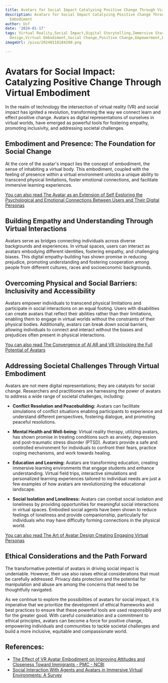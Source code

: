 ```yaml
---
title: Avatars for Social Impact Catalyzing Positive Change Through Virtual Embodiment
description: Avatars for Social Impact Catalyzing Positive Change Through Virtual
  Embodiment
author: Usf
date: '2024-01-17'
tags: Virtual Reality,Social Impact,Digital Storytelling,Immersive Storytelling,Game
  Design,Virtual Embodiment,Social Change,Positive Change,Empowerment,Education,Health
imageUrl: /pixa/20240118184200.png

---
```

# Avatars  for Social Impact: Catalyzing Positive Change Through Virtual Embodiment

In the realm of technology  the intersection  of  virtual reality (VR) and social impact has ignited a revolution, transforming the way  we connect  learn and effect positive change. Avatars as digital representations of ourselves in virtual worlds, have emerged as powerful tools for fostering empathy, promoting inclusivity, and  addressing societal challenges.

## Embodiment and Presence: The Foundation for Social Change

At the core  of the avatar's impact lies the concept of embodiment, the sense of inhabiting a virtual body. This embodiment,  coupled with the feeling of presence within a virtual environment unlocks a unique ability to transcend physical limitations, foster emotional connections, and facilitate immersive learning experiences.

[You  can also  read The Avatar as an Extension of Self Exploring the Psychological and Emotional  Connections Between Users  and Their Digital Personas](The%20Avatar%20as%20an%20Extension%20of%20Self%20Exploring%20the%20Psychological%20and%20Emotional%20Connections%20Between%20Users%20and%20Their%20Digital%20Personas)


## Building Empathy and Understanding Through Virtual Interactions

Avatars  serve as bridges connecting individuals across diverse backgrounds and experiences. In virtual spaces, users can interact as avatars embodying different identities, fostering empathy, and challenging biases. This digital empathy-building has shown promise in reducing prejudice, promoting  understanding and fostering cooperation among people from different cultures, races and socioeconomic backgrounds.

## Overcoming  Physical and Social Barriers: Inclusivity and Accessibility

Avatars empower individuals  to transcend physical limitations and participate in social interactions on an  equal footing. Users with disabilities can create avatars that reflect their  abilities rather than their limitations, enabling them to engage in virtual worlds without the constraints of their physical bodies. Additionally, avatars can break down social barriers, allowing individuals  to connect and interact without  the biases and  prejudices often present in  physical interactions.

[You can also read The Convergence of AI AR and VR Unlocking the Full Potential of Avatars](The%20Convergence%20of%20AI%2C%20AR%2C%20and%20VR%20Unlocking%20the%20Full%20Potential%20of%20Avatars)


## Addressing Societal Challenges  Through Virtual Embodiment

Avatars are not mere digital representations; they are catalysts for social change. Researchers and practitioners are harnessing the power of avatars to address a wide range of societal challenges,  including:

*  **Conflict Resolution  and Peacebuilding:** Avatars can facilitate  simulations of conflict situations enabling participants to experience  and  understand  different perspectives, fostering dialogue, and promoting peaceful resolutions.

*  **Mental Health and Well-being:** Virtual reality therapy, utilizing avatars, has shown promise in  treating conditions such as anxiety, depression and  post-traumatic stress disorder (PTSD). Avatars provide a safe and controlled environment for individuals to confront their fears, practice coping mechanisms, and work towards healing.

*  **Education and Learning:** Avatars are transforming education, creating immersive learning environments that engage  students and enhance understanding. Virtual field  trips,  interactive simulations and personalized learning experiences tailored to individual needs are just a few examples of how avatars are revolutionizing  the educational landscape.

* **Social Isolation and Loneliness:** Avatars can combat social isolation and loneliness by providing opportunities for meaningful social interactions in virtual spaces. Embodied social agents have been shown to  reduce feelings of loneliness and provide companionship,  particularly for individuals who may have difficulty forming connections in the physical world.

[You  can also read The  Art of Avatar Design Creating Engaging Virtual Personas](The%20Art%20of%20Avatar%20Design%20Creating%20Engaging%20Virtual%20Personas)


## Ethical Considerations  and the Path Forward

The transformative potential of avatars in  driving social impact is undeniable. However, their use also raises ethical considerations that must be carefully addressed. Privacy data protection and the  potential  for  manipulation and abuse are among the concerns that need to be thoughtfully navigated.

As we continue to explore the possibilities of avatars for social impact, it is imperative that we prioritize  the development  of ethical frameworks and best practices to ensure that  these  powerful tools are used  responsibly  and for the greater good. With careful consideration and a commitment to  ethical principles,  avatars can become  a force  for positive change, empowering individuals and  communities to tackle  societal challenges and build a more inclusive, equitable  and compassionate world.

## References:
- [The Effect of VR Avatar Embodiment on Improving Attitudes and Closeness Toward Immigrants - PMC - NCBI](https://www.ncbi.nlm.nih.gov/pmc/articles/PMC8554103/)
- [Social Interaction With Agents and Avatars in Immersive Virtual Environments: A Survey](https://www.frontiersin.org/articles/10.3389/frvir.2021.786665)
